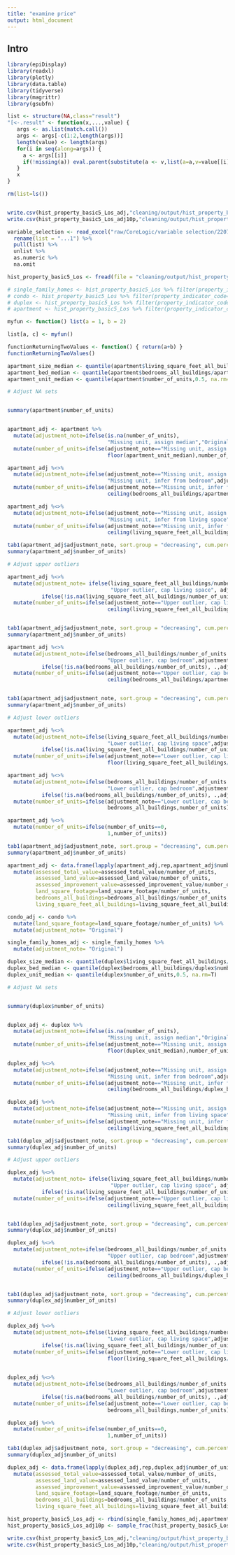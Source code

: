 ```yaml
---
title: "examine price"
output: html_document
---
```


## Intro

```r
library(epiDisplay)
library(readxl)
library(plotly)
library(data.table)
library(tidyverse)
library(magrittr)
library(gsubfn)

list <- structure(NA,class="result")
"[<-.result" <- function(x,...,value) {
   args <- as.list(match.call())
   args <- args[-c(1:2,length(args))]
   length(value) <- length(args)
   for(i in seq(along=args)) {
     a <- args[[i]]
     if(!missing(a)) eval.parent(substitute(a <- v,list(a=a,v=value[[i]])))
   }
   x
}

rm(list=ls()) 


write.csv(hist_property_basic5_Los_adj,"cleaning/output/hist_property_basic5_Los_adj.csv", row.names = FALSE)
write.csv(hist_property_basic5_Los_adj10p,"cleaning/output/hist_property_basic5_Los_adj10p.csv", row.names = FALSE)

variable_selection <- read_excel("raw/CoreLogic/variable selection/220713, Historical Property 5 form adjusted.xlsx") %>% 
  rename(list = "...1") %>% 
  pull(list) %>%
  unlist %>%
  as.numeric %>%
  na.omit

hist_property_basic5_Los <- fread(file = "cleaning/output/hist_property_basic5_LoS.csv", select = variable_selection) 

# single_family_homes <- hist_property_basic5_Los %>% filter(property_indicator_code==10)
# condo <- hist_property_basic5_Los %>% filter(property_indicator_code==11)
# duplex <- hist_property_basic5_Los %>% filter(property_indicator_code==21)
# apartment <- hist_property_basic5_Los %>% filter(property_indicator_code==22) 

```

```r


myfun <- function() list(a = 1, b = 2)

list[a, c] <- myfun()

functionReturningTwoValues <- function() { return(a+b) }
functionReturningTwoValues()
```

```r
apartment_size_median <- quantile(apartment$living_square_feet_all_buildings/apartment$number_of_units,0.5, na.rm=T)
apartment_bed_median <- quantile(apartment$bedrooms_all_buildings/apartment$number_of_units,0.5, na.rm=T)
apartment_unit_median <- quantile(apartment$number_of_units,0.5, na.rm=T)

# Adjust NA sets


summary(apartment$number_of_units)


apartment_adj <- apartment %>%
  mutate(adjustment_note=ifelse(is.na(number_of_units),
                                "Missing unit, assign median","Original")) %>%
  mutate(number_of_units=ifelse(adjustment_note=="Missing unit, assign median",
                                floor(apartment_unit_median),number_of_units))

apartment_adj %<>%
  mutate(adjustment_note=ifelse(adjustment_note=="Missing unit, assign median" & !is.na(bedrooms_all_buildings),
                                "Missing unit, infer from bedroom",adjustment_note)) %>%
  mutate(number_of_units=ifelse(adjustment_note=="Missing unit, infer from bedroom",
                                ceiling(bedrooms_all_buildings/apartment_bed_median),number_of_units))

apartment_adj %<>%
  mutate(adjustment_note=ifelse(adjustment_note=="Missing unit, assign median" & !is.na(living_square_feet_all_buildings),
                                "Missing unit, infer from living space",adjustment_note)) %>%
  mutate(number_of_units=ifelse(adjustment_note=="Missing unit, infer from living space",
                                ceiling(living_square_feet_all_buildings/apartment_size_median),number_of_units))

tab1(apartment_adj$adjustment_note, sort.group = "decreasing", cum.percent = TRUE, graph = F)
summary(apartment_adj$number_of_units)

# Adjust upper outliers

apartment_adj %<>%
  mutate(adjustment_note= ifelse(living_square_feet_all_buildings/number_of_units> 3000,
                                 "Upper outlier, cap living space", adjustment_note) %>% 
           ifelse(!is.na(living_square_feet_all_buildings/number_of_units), .,adjustment_note)) %>%
  mutate(number_of_units=ifelse(adjustment_note=="Upper outlier, cap living space",
                                ceiling(living_square_feet_all_buildings/3000),number_of_units))


tab1(apartment_adj$adjustment_note, sort.group = "decreasing", cum.percent = TRUE, graph = F)
summary(apartment_adj$number_of_units)

apartment_adj %<>%
  mutate(adjustment_note=ifelse(bedrooms_all_buildings/number_of_units >= 4,
                                "Upper outlier, cap bedroom",adjustment_note) %>% 
           ifelse(!is.na(bedrooms_all_buildings/number_of_units), .,adjustment_note)) %>%
  mutate(number_of_units=ifelse(adjustment_note=="Upper outlier, cap bedroom",
                                ceiling(bedrooms_all_buildings/apartment_bed_median),number_of_units))  


tab1(apartment_adj$adjustment_note, sort.group = "decreasing", cum.percent = TRUE, graph = F)
summary(apartment_adj$number_of_units)

# Adjust lower outliers 

apartment_adj %<>%
  mutate(adjustment_note=ifelse(living_square_feet_all_buildings/number_of_units < 200,
                                "Lower outlier, cap living space",adjustment_note) %>% 
           ifelse(!is.na(living_square_feet_all_buildings/number_of_units), .,adjustment_note)) %>%
  mutate(number_of_units=ifelse(adjustment_note=="Lower outlier, cap living space",
                                floor(living_square_feet_all_buildings/200),number_of_units))

apartment_adj %<>%
  mutate(adjustment_note=ifelse(bedrooms_all_buildings/number_of_units < 1,
                                "Lower outlier, cap bedroom",adjustment_note)%>% 
           ifelse(!is.na(bedrooms_all_buildings/number_of_units), .,adjustment_note)) %>%
  mutate(number_of_units=ifelse(adjustment_note=="Lower outlier, cap bedroom",
                                bedrooms_all_buildings,number_of_units))  

apartment_adj %<>%
  mutate(number_of_units=ifelse(number_of_units==0,
                                1,number_of_units))

tab1(apartment_adj$adjustment_note, sort.group = "decreasing", cum.percent = TRUE, graph = F)
summary(apartment_adj$number_of_units)

apartment_adj <- data.frame(lapply(apartment_adj,rep,apartment_adj$number_of_units)) %>%
  mutate(assessed_total_value=assessed_total_value/number_of_units,
         assessed_land_value=assessed_land_value/number_of_units,
         assessed_improvement_value=assessed_improvement_value/number_of_units,
         land_square_footage=land_square_footage/number_of_units,
         bedrooms_all_buildings=bedrooms_all_buildings/number_of_units,
         living_square_feet_all_buildings=living_square_feet_all_buildings/number_of_units)
```





```r

condo_adj <- condo %>%
  mutate(land_square_footage=land_square_footage/number_of_units) %>%
  mutate(adjustment_note= "Original")

single_family_homes_adj <- single_family_homes %>%
  mutate(adjustment_note= "Original")

```

```r
duplex_size_median <- quantile(duplex$living_square_feet_all_buildings/duplex$number_of_units,0.5, na.rm=T)
duplex_bed_median <- quantile(duplex$bedrooms_all_buildings/duplex$number_of_units,0.5, na.rm=T)
duplex_unit_median <- quantile(duplex$number_of_units,0.5, na.rm=T)

# Adjust NA sets


summary(duplex$number_of_units)


duplex_adj <- duplex %>%
  mutate(adjustment_note=ifelse(is.na(number_of_units),
                                "Missing unit, assign median","Original")) %>%
  mutate(number_of_units=ifelse(adjustment_note=="Missing unit, assign median",
                                floor(duplex_unit_median),number_of_units))

duplex_adj %<>%
  mutate(adjustment_note=ifelse(adjustment_note=="Missing unit, assign median" & !is.na(bedrooms_all_buildings),
                                "Missing unit, infer from bedroom",adjustment_note)) %>%
  mutate(number_of_units=ifelse(adjustment_note=="Missing unit, infer from bedroom",
                                ceiling(bedrooms_all_buildings/duplex_bed_median),number_of_units))

duplex_adj %<>%
  mutate(adjustment_note=ifelse(adjustment_note=="Missing unit, assign median" & !is.na(living_square_feet_all_buildings),
                                "Missing unit, infer from living space",adjustment_note)) %>%
  mutate(number_of_units=ifelse(adjustment_note=="Missing unit, infer from living space",
                                ceiling(living_square_feet_all_buildings/duplex_size_median),number_of_units))

tab1(duplex_adj$adjustment_note, sort.group = "decreasing", cum.percent = TRUE, graph = F)
summary(duplex_adj$number_of_units)

# Adjust upper outliers

duplex_adj %<>%
  mutate(adjustment_note= ifelse(living_square_feet_all_buildings/number_of_units> 5000,
                                 "Upper outlier, cap living space", adjustment_note) %>% 
           ifelse(!is.na(living_square_feet_all_buildings/number_of_units), .,adjustment_note)) %>%
  mutate(number_of_units=ifelse(adjustment_note=="Upper outlier, cap living space",
                                ceiling(living_square_feet_all_buildings/5000),number_of_units))


tab1(duplex_adj$adjustment_note, sort.group = "decreasing", cum.percent = TRUE, graph = F)
summary(duplex_adj$number_of_units)

duplex_adj %<>%
  mutate(adjustment_note=ifelse(bedrooms_all_buildings/number_of_units >= 4,
                                "Upper outlier, cap bedroom",adjustment_note) %>% 
           ifelse(!is.na(bedrooms_all_buildings/number_of_units), .,adjustment_note)) %>%
  mutate(number_of_units=ifelse(adjustment_note=="Upper outlier, cap bedroom",
                                ceiling(bedrooms_all_buildings/duplex_bed_median),number_of_units))  


tab1(duplex_adj$adjustment_note, sort.group = "decreasing", cum.percent = TRUE, graph = F)
summary(duplex_adj$number_of_units)

# Adjust lower outliers 

duplex_adj %<>%
  mutate(adjustment_note=ifelse(living_square_feet_all_buildings/number_of_units < 400,
                                "Lower outlier, cap living space",adjustment_note) %>% 
           ifelse(!is.na(living_square_feet_all_buildings/number_of_units), .,adjustment_note)) %>%
  mutate(number_of_units=ifelse(adjustment_note=="Lower outlier, cap living space",
                                floor(living_square_feet_all_buildings/400),number_of_units))
  

duplex_adj %<>%
  mutate(adjustment_note=ifelse(bedrooms_all_buildings/number_of_units < 1,
                                "Lower outlier, cap bedroom",adjustment_note)%>% 
           ifelse(!is.na(bedrooms_all_buildings/number_of_units), .,adjustment_note)) %>%
  mutate(number_of_units=ifelse(adjustment_note=="Lower outlier, cap bedroom",
                                bedrooms_all_buildings,number_of_units))  

duplex_adj %<>%
  mutate(number_of_units=ifelse(number_of_units==0,
                                1,number_of_units))

tab1(duplex_adj$adjustment_note, sort.group = "decreasing", cum.percent = TRUE, graph = F)
summary(duplex_adj$number_of_units)

duplex_adj <- data.frame(lapply(duplex_adj,rep,duplex_adj$number_of_units)) %>%
  mutate(assessed_total_value=assessed_total_value/number_of_units,
         assessed_land_value=assessed_land_value/number_of_units,
         assessed_improvement_value=assessed_improvement_value/number_of_units,
         land_square_footage=land_square_footage/number_of_units,
         bedrooms_all_buildings=bedrooms_all_buildings/number_of_units,
         living_square_feet_all_buildings=living_square_feet_all_buildings/number_of_units)

```

```r
hist_property_basic5_Los_adj <- rbind(single_family_homes_adj,apartment_adj,condo_adj,duplex_adj)
hist_property_basic5_Los_adj10p <- sample_frac(hist_property_basic5_Los_adj, 0.1)

write.csv(hist_property_basic5_Los_adj,"cleaning/output/hist_property_basic5_Los_adj.csv", row.names = FALSE)
write.csv(hist_property_basic5_Los_adj10p,"cleaning/output/hist_property_basic5_Los_adj10p.csv", row.names = FALSE)

```
